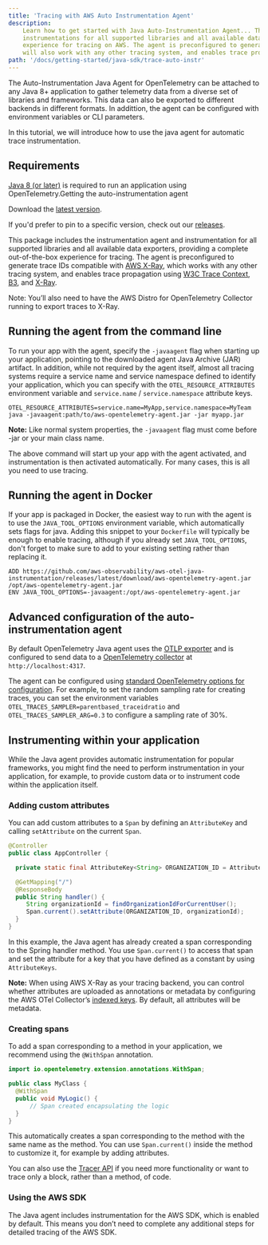 ```yaml
---
title: 'Tracing with AWS Auto Instrumentation Agent'
description:
    Learn how to get started with Java Auto-Instrumentation Agent... This package includes the instrumentation agent,
    instrumentations for all supported libraries and all available data exporters, providing a complete out of the box
    experience for tracing on AWS. The agent is preconfigured to generate trace IDs compatible with AWS X-Ray, which
    will also work with any other tracing system, and enables trace propagation using W3C Trace Context, B3, and X-Ray.
path: '/docs/getting-started/java-sdk/trace-auto-instr'
---
```



The Auto-Instrumentation Java Agent for OpenTelemetry can be attached to any Java 8+ application to gather telemetry data from a diverse
set of libraries and frameworks. This data can also be exported to different backends in different formats. In addittion,
the agent can be configured with environment variables or CLI parameters.

In this tutorial, we will introduce how to use the java agent for automatic trace instrumentation.

<SectionSeparator />

## Requirements

[Java 8 (or later)](https://adoptopenjdk.net/) is required to run an application using OpenTelemetry.Getting the auto-instrumentation agent

Download the [latest version](https://github.com/aws-observability/aws-otel-java-instrumentation/releases/latest/download/aws-opentelemetry-agent.jar).

If you'd prefer to pin to a specific version, check out our [releases](https://github.com/aws-observability/aws-otel-java-instrumentation/releases).

This package includes the instrumentation agent and instrumentation for all supported libraries and all available data exporters,
providing a complete out-of-the-box experience for tracing. The agent is preconfigured to generate trace IDs compatible
with [AWS X-Ray](https://aws.amazon.com/xray/), which works with any other tracing system, and enables trace propagation
using [W3C Trace Context](https://w3c.github.io/trace-context/), [B3](https://github.com/openzipkin/b3-propagation),
and [X-Ray](https://docs.aws.amazon.com/xray/latest/devguide/xray-concepts.html#xray-concepts-tracingheader).

Note: You’ll also need to have the AWS Distro for OpenTelemetry Collector running to export traces to X-Ray.

<SectionSeparator />

## Running the agent from the command line
To run your app with the agent, specify the `-javaagent` flag when starting up your application,
pointing to the downloaded agent Java Archive (JAR) artifact. In addition, while not required by the agent itself,
almost all tracing systems require a service name and service namespace defined to identify your application, which you can specify
with the `OTEL_RESOURCE_ATTRIBUTES` environment variable and `service.name` / `service.namespace` attribute keys.
```
OTEL_RESOURCE_ATTRIBUTES=service.name=MyApp,service.namespace=MyTeam java -javaagent:path/to/aws-opentelemetry-agent.jar -jar myapp.jar
```
**Note:** Like normal system properties, the `-javaagent` flag must come before -jar or your main class name.

The above command will start up your app with the agent activated, and instrumentation is then activated
automatically. For many cases, this is all you need to use tracing.

<SectionSeparator />

## Running the agent in Docker
If your app is packaged in Docker, the easiest way to run with the agent is to use the
`JAVA_TOOL_OPTIONS` environment variable, which automatically sets flags for java. Adding this
snippet to your `Dockerfile` will typically be enough to enable tracing, although if you already set
`JAVA_TOOL_OPTIONS`, don't forget to make sure to add to your existing setting rather than replacing it.

```
ADD https://github.com/aws-observability/aws-otel-java-instrumentation/releases/latest/download/aws-opentelemetry-agent.jar /opt/aws-opentelemetry-agent.jar
ENV JAVA_TOOL_OPTIONS=-javaagent:/opt/aws-opentelemetry-agent.jar
```

<SectionSeparator />

## Advanced configuration of the auto-instrumentation agent
By default OpenTelemetry Java agent uses the [OTLP exporter](https://github.com/open-telemetry/opentelemetry-java/tree/master/exporters/otlp)
and is configured to send data to a [OpenTelemetry collector](https://github.com/open-telemetry/opentelemetry-collector/blob/master/receiver/otlpreceiver/README.md)
at `http://localhost:4317`.

The agent can be configured using [standard OpenTelemetry options for configuration](https://github.com/open-telemetry/opentelemetry-java-instrumentation#configuration-parameters-subject-to-change).
For example, to set the random sampling rate for creating traces, you can set the environment variables
`OTEL_TRACES_SAMPLER=parentbased_traceidratio` and `OTEL_TRACES_SAMPLER_ARG=0.3` to configure a sampling rate of 30%.

<SectionSeparator />

## Instrumenting within your application
While the Java agent provides automatic instrumentation for popular frameworks, you might find the need
to perform instrumentation in your application, for example, to provide custom data or to instrument
code within the application itself.

### Adding custom attributes
You can add custom attributes to a `Span` by defining an `AttributeKey` and calling `setAttribute` on the current `Span`.
```java lineNumbers=true
@Controller
public class AppController {

  private static final AttributeKey<String> ORGANIZATION_ID = AttributeKeys.stringKey("organization.id");

  @GetMapping("/")
  @ResponseBody
  public String handler() {
     String organizationId = findOrganizationIdForCurrentUser();
     Span.current().setAttribute(ORGANIZATION_ID, organizationId);
  }
}
```
In this example, the Java agent has already created a span corresponding to the Spring
handler method. You use `Span.current()` to access that span and set the
attribute for a key that you have defined as a constant by using `AttributeKeys`.

**Note:** When using AWS X-Ray as your tracing backend, you can control whether attributes are uploaded as annotations
or metadata by configuring the AWS OTel Collector’s
[indexed keys](https://github.com/open-telemetry/opentelemetry-collector-contrib/tree/master/exporter/awsxrayexporter#exporter-configuration).
By default, all attributes will be metadata.

### Creating spans
To add a span corresponding to a method in your application, we recommend using the `@WithSpan` annotation.
```java lineNumbers=true
import io.opentelemetry.extension.annotations.WithSpan;

public class MyClass {
  @WithSpan
  public void MyLogic() {
      // Span created encapsulating the logic
  }
}
```
This automatically creates a span corresponding to the method with the same name as the method. You
can use `Span.current()` inside the method to customize it, for example by adding attributes.

You can also use the [Tracer API](https://github.com/open-telemetry/opentelemetry-java/blob/master/QUICKSTART.md#tracing)
if you need more functionality or want to trace only a block, rather than a method, of code.

### Using the AWS SDK
The Java agent includes instrumentation for the AWS SDK, which is enabled by default. This means you don’t need to
complete any additional steps for detailed tracing of the AWS SDK.